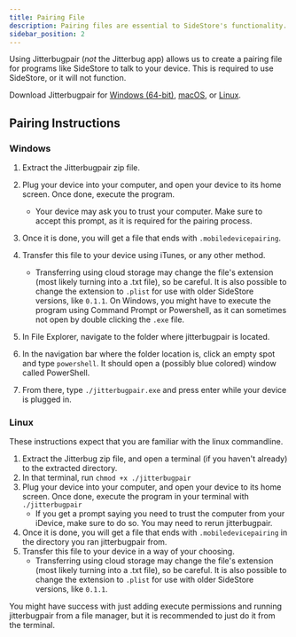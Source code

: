 ```yaml
---
title: Pairing File
description: Pairing files are essential to SideStore's functionality.
sidebar_position: 2
---
```


Using Jitterbugpair (*not* the Jitterbug app) allows us to create a pairing file for programs like SideStore to talk to your device. This is required to use SideStore, or it will not function.

Download Jitterbugpair for [Windows (64-bit)](https://github.com/osy/Jitterbug/releases/download/v1.3.1/jitterbugpair-win64.zip), [macOS](https://github.com/osy/Jitterbug/releases/download/v1.3.1/jitterbugpair-macos.zip), or [Linux](https://github.com/osy/Jitterbug/releases/download/v1.3.1/jitterbugpair-linux.zip).

## Pairing Instructions

### Windows

1. Extract the Jitterbugpair zip file.
2. Plug your device into your computer, and open your device to its home screen. Once done, execute the program.
    * Your device may ask you to trust your computer. Make sure to accept this prompt, as it is required for the pairing process.
3. Once it is done, you will get a file that ends with `.mobiledevicepairing`.
4. Transfer this file to your device using iTunes, or any other method.
    * Transferring using cloud storage may change the file's extension (most likely turning into a .txt file), so be careful. It is also possible to change the extension to `.plist` for use with older SideStore versions, like `0.1.1`.
On Windows, you might have to execute the program using Command Prompt or Powershell, as it can sometimes not open by double clicking the `.exe` file.

5. In File Explorer, navigate to the folder where jitterbugpair is located.
6. In the navigation bar where the folder location is, click an empty spot and type `powershell`. It should open a (possibly blue colored) window called PowerShell.
7. From there, type `./jitterbugpair.exe` and press enter while your device is plugged in.

<!-- Credit: Stossy11 -->
<!-- ### macOS -->



### Linux

These instructions expect that you are familiar with the linux commandline.

1. Extract the Jitterbug zip file, and open a terminal (if you haven't already) to the extracted directory. 
2. In that terminal, run `chmod +x ./jitterbugpair`
3. Plug your device into your computer, and open your device to its home screen. Once done, execute the program in your terminal with `./jitterbugpair`
    * If you get a prompt saying you need to trust the computer from your iDevice, make sure to do so. You may need to rerun jitterbugpair.
4. Once it is done, you will get a file that ends with `.mobiledevicepairing` in the directory you ran jitterbugpair from.
5. Transfer this file to your device in a way of your choosing.
    * Transferring using cloud storage may change the file's extension (most likely turning into a .txt file), so be careful. It is also possible to change the extension to `.plist` for use with older SideStore versions, like `0.1.1`.

You might have success with just adding execute permissions and running jitterbugpair from a file manager, but it is recommended to just do it from the terminal.
